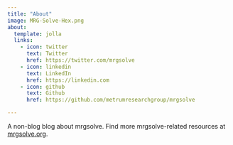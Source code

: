 ```yaml
---
title: "About"
image: MRG-Solve-Hex.png
about:
  template: jolla
  links:
    - icon: twitter
      text: Twitter
      href: https://twitter.com/mrgsolve
    - icon: linkedin
      text: LinkedIn
      href: https://linkedin.com
    - icon: github
      text: Github
      href: https://github.com/metrumresearchgroup/mrgsolve

---
```


A non-blog blog about mrgsolve. Find more mrgsolve-related resources at 
[mrgsolve.org](https://mrgsolve.org).

